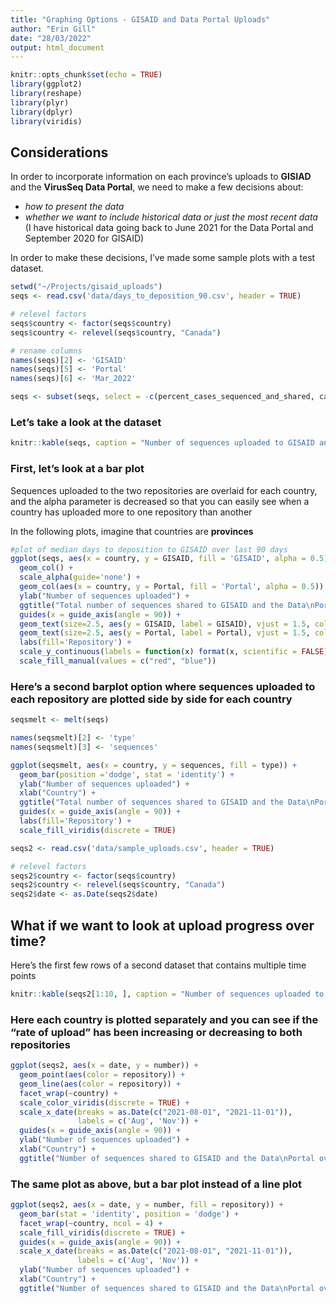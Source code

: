 ```yaml
---
title: "Graphing Options - GISAID and Data Portal Uploads"
author: "Erin Gill"
date: "28/03/2022"
output: html_document
---
```


```r
knitr::opts_chunk$set(echo = TRUE)
library(ggplot2)
library(reshape)
library(plyr)
library(dplyr)
library(viridis)
```

## Considerations

In order to incorporate information on each province's uploads to **GISIAD** and the **VirusSeq Data Portal**, we need to make a few decisions about: 

- *how to present the data*
- *whether we want to include historical data or just the most recent data* (I have historical data going back to June 2021 for the Data Portal and September 2020 for GISAID)

In order to make these decisions, I've made some sample plots with a test dataset. 

```r
setwd("~/Projects/gisaid_uploads")
seqs <- read.csv('data/days_to_deposition_90.csv', header = TRUE)

# relevel factors
seqs$country <- factor(seqs$country)
seqs$country <- relevel(seqs$country, "Canada")

# rename columns
names(seqs)[2] <- 'GISAID'
names(seqs)[5] <- 'Portal'
names(seqs)[6] <- 'Mar_2022'

seqs <- subset(seqs, select = -c(percent_cases_sequenced_and_shared, cases, Mar_2022))

```

### Let's take a look at the dataset 

```r
knitr::kable(seqs, caption = "Number of sequences uploaded to GISAID and the Data Portal by country")
```

### First, let's look at a bar plot

Sequences uploaded to the two repositories are overlaid for each country, and the alpha parameter is decreased so that you can easily see when a country has uploaded more to one repository than another

In the following plots, imagine that countries are **provinces**
```r
#plot of median days to deposition to GISAID over last 90 days
ggplot(seqs, aes(x = country, y = GISAID, fill = 'GISAID', alpha = 0.5)) +
  geom_col() +
  scale_alpha(guide='none') +
  geom_col(aes(x = country, y = Portal, fill = 'Portal', alpha = 0.5)) +
  ylab("Number of sequences uploaded") +
  ggtitle("Total number of sequences shared to GISAID and the Data\nPortal by country") +
  guides(x = guide_axis(angle = 90)) +
  geom_text(size=2.5, aes(y = GISAID, label = GISAID), vjust = 1.5, colour = "black") +
  geom_text(size=2.5, aes(y = Portal, label = Portal), vjust = 1.5, colour = "black") +
  labs(fill='Repository') +
  scale_y_continuous(labels = function(x) format(x, scientific = FALSE)) +
  scale_fill_manual(values = c("red", "blue"))

```

### Here's a second barplot option where sequences uploaded to each repository are plotted side by side for each country

```r
seqsmelt <- melt(seqs)

names(seqsmelt)[2] <- 'type'
names(seqsmelt)[3] <- 'sequences'

```


```r
ggplot(seqsmelt, aes(x = country, y = sequences, fill = type)) +
  geom_bar(position ='dodge', stat = 'identity') +
  ylab("Number of sequences uploaded") +
  xlab("Country") +
  ggtitle("Total number of sequences shared to GISAID and the Data\nPortal by country") +
  guides(x = guide_axis(angle = 90)) +
  labs(fill='Repository') +
  scale_fill_viridis(discrete = TRUE) 

```

```r

seqs2 <- read.csv('data/sample_uploads.csv', header = TRUE)

# relevel factors
seqs2$country <- factor(seqs$country)
seqs2$country <- relevel(seqs$country, "Canada")
seqs2$date <- as.Date(seqs2$date)

```
## What if we want to look at upload progress over time?

Here's the first few rows of a second dataset that contains multiple time points
```r
knitr::kable(seqs2[1:10, ], caption = "Number of sequences uploaded to GISAID and the Data Portal over time by country")
```

### Here each country is plotted separately and you can see if the "rate of upload" has been increasing or decreasing to both repositories
```r
ggplot(seqs2, aes(x = date, y = number)) +
  geom_point(aes(color = repository)) +
  geom_line(aes(color = repository)) +
  facet_wrap(~country) +
  scale_color_viridis(discrete = TRUE) +
  scale_x_date(breaks = as.Date(c("2021-08-01", "2021-11-01")),
               labels = c('Aug', 'Nov')) +
  guides(x = guide_axis(angle = 90)) +
  ylab("Number of sequences uploaded") +
  xlab("Country") +
  ggtitle("Number of sequences shared to GISAID and the Data\nPortal over time by country")

```

### The same plot as above, but a bar plot instead of a line plot
```r
ggplot(seqs2, aes(x = date, y = number, fill = repository)) +
  geom_bar(stat = 'identity', position = 'dodge') +
  facet_wrap(~country, ncol = 4) +
  scale_fill_viridis(discrete = TRUE) +
  guides(x = guide_axis(angle = 90)) +
  scale_x_date(breaks = as.Date(c("2021-08-01", "2021-11-01")),
               labels = c('Aug', 'Nov')) +
  ylab("Number of sequences uploaded") +
  xlab("Country") +
  ggtitle("Number of sequences shared to GISAID and the Data\nPortal over time by country")

```


